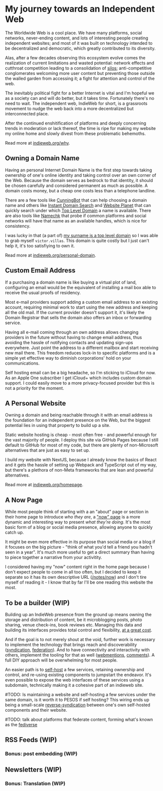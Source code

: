 # My journey towards an Independent Web

The Worldwide Web is a cool place. We have many platforms, social networks,
never-ending content, and lots of interesting people creating independent
websites; and most of it was built on technology intended to be decentralized
and democratic, which greatly contributed to its diversity.

Alas, after a few decades observing this ecosystem evolve comes the realization
of current limitations and wasted potential: network effects and cutthroat
competition leading to a consolidation of [silos][]; anti-competitive
conglomerates welcoming more user content but preventing those outside the
walled garden from accessing it; a fight for attention and control of the web.

[silos]: https://indieweb.org/silo

The inevitably political fight for a better Internet is vital and I'm hopeful we
as a society can and will do better, but it takes time. Fortunately there's no
need to wait. The independent web, IndieWeb for short, is a grassroots movement
to nudge the web back into a more decentralized but interconnected place.

After the continued enshitification of platforms and deeply concerning trends in
moderation or lack thereof, the time is ripe for making my website my online
home and slowly divest from these problematic behemoths.

Read more at [indieweb.org/why](https://indieweb.org/why).

## Owning a Domain Name

Having an personal Internet Domain Name is the first step towards taking
ownership of one's online identity and taking control over an own corner of the
Web. Because the domain serves as bedrock to that identity, it should be chosen
carefully and considered permanent as much as possible. A domain costs money,
but a cheap one costs less than a telephone landline.

There are a few tools like [CunningBot][] that can help choosing a domain name
and others like [Instant Domain Search][] and [Website Planet][] that can
quickly search under which [Top Level Domain][TLD] a name is available. There
are also tools like [Namechk][] that probe if common platforms and social
networks will have that name as an available handles, which is nice for
consistency.

[CunningBot]: https://cunningbot.com
[Instant Domain Search]: https://instantdomainsearch.com/
[Website Planet]: https://www.websiteplanet.com/webtools/domain-name-generator/
[TLD]: https://en.wikipedia.org/wiki/Top-level_domain
[Namechk]: https://namechk.com

I was lucky in that (a part of) [my surname is a top level domain][tlds] so I
was able to grab myself `victor.villas`. This domain is quite costly but I just
can't help it, it's too satisfiying to own it.

Read more at [indieweb.org/personal-domain](https://indieweb.org/personal-domain).

[tlds]: https://en.wikipedia.org/wiki/List_of_Internet_top-level_domains

## Custom Email Address

If a purchasing a domain name is like buying a virtual plot of land, configuring
an email would be the equivalent of installing a mail box able to receive the
usual proofs of residency.

Most e-mail providers support adding a custom email address to an existing
account, requiring minimal work to start using the new address and keeping all
the old mail. If the current provider doesn't support it, it's likely the Domain
Registrar that sells the domain also offers an inbox or forwarding service.

Having all e-mail coming through an own address allows changing providers in the
future without having to change email address, thus avoiding the hassle of
notifying contacts and updating sign-ups everywhere. Just point the address to a
different mailbox and start receiving new mail there. This freedom reduces
lock-in to specific platforms and is a simple yet effective way to diminish
corporations' hold on your communications.

Self hosting email can be a big headache, so I'm sticking to iCloud for now. As
an Apple One subscriber I get iCloud+ which includes custom domain support. I
could easily move to a more privacy-focused provider but this is not a priority
for the moment.

## A Personal Website

Owning a domain and being reachable through it with an email address is the
foundation for an independent presence on the Web, but the biggest potential
lies in using that property to build up a site.

Static website hosting is cheap - most often free - and powerful enough for the
vast majority of people. I deploy this site via GitHub Pages because I still
default to GitHub for most of my code, but there are plenty of non-Microsoft
alternatives that are just as easy to set up.

I build my website with NextJS, because I already know the basics of React and
it gets the hassle of setting up Webpack and TypeScript out of my way, but
there's a plethora of non-Meta frameworks that are lean and powerful
alternatives.

Read more at [indieweb.org/homepage](https://indieweb.org/homepage).

## A Now Page

While most people think of starting with a an "about" page or section in their
home page to introduce _who they are_, a ["now" page][now] is a more dynamic and
interesting way to present _what they're doing_. It's the most basic form of a
blog or social media presence, allowing anyone to quickly catch up.

It might be even more effective in its purpose than social media or a blog if it
focuses on the big picture - "think of what you'd tell a friend you hadn't seen
in a year". It's much more useful to get a direct summary than having to piece
together a narrative from your activitity.

[now]: https://nownownow.com/about

I considered having my "now" content right in the home page because I don't
expect people to come in all too often, but I decided to keep it separate so it
has its own descriptive URL ([/notes/now](/notes/now)) and I don't tire myself
of reading it - I know that by far I'll be one reading this website the most.

## To be a builder (WIP)

Building up an IndieWeb presence from the ground up means owning the storage and
distribution of content, be it microblogging posts, photo sharing, venue
check-ins, book reviews etc. Managing this data and building its interfaces
provides total control and flexibility, [at a great cost][admintax].

[admintax]: https://indieweb.org/admin_tax

And if the goal is to not merely shout at the void, further work is necessary to
implement the technology that brings reach and discoverability ([syndication][],
[federation][]). And to have connectivity and interactivity with others,
implement the tooling for that as well ([webmentions][], [comments][]). A full
DIY approach will be overwhelming for most people.

[syndication]: https://indieweb.org/POSSE
[federation]: https://indieweb.org/federation
[webmentions]: https://indieweb.org/Webmention
[comments]: https://indieweb.org/comments

An easier path is to [self-host][] a few services, retaining ownership and
control, and re-using existing components to jumpstart the endeavor. It's even
possible to expose the web interfaces of these services using a subdomain,
technically making it a cohesive part of an indieweb site.

[self-host]: https://github.com/awesome-selfhosted/awesome-selfhosted


#TODO: Is maintaining a website and self-hosting a few services under the same
domain, is it worth it to PESOS if self hosting? This wiring ends up being a
small-scale [reverse-syndication][PESOS] between one's own self-hosted
components and their website.

[PESOS]: http://indieweb.org/PESOS

#TODO: talk about platforms that federate content, forming what's known as the
[fediverse][]

[fediverse]: https://fediverse.info

## RSS Feeds (WIP)

### Bonus: post embedding (WIP)

## Newsletters (WIP)

### Bonus: Translation (WIP)
